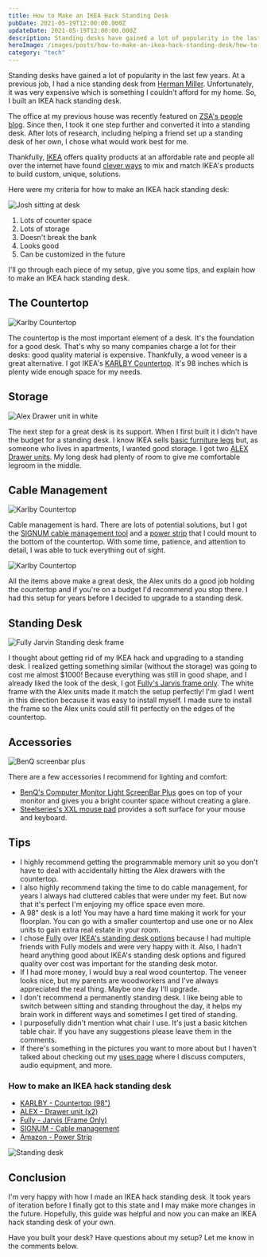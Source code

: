 ```yaml
---
title: How to Make an IKEA Hack Standing Desk
pubDate: 2021-05-19T12:00:00.000Z
updateDate: 2021-05-19T12:00:00.000Z
description: Standing desks have gained a lot of popularity in the last few years. At a previous job, I had a nice standing desk from
heroImage: /images/posts/how-to-make-an-ikea-hack-standing-desk/how-to-make-an-ikea-hack-standing-desk-thumb.jpeg
category: "tech"
---
```


Standing desks have gained a lot of popularity in the last few years. At a previous job, I had a nice standing desk from [Herman Miller](https://www.hermanmiller.com). Unfortunately, it was very expensive which is something I couldn't afford for my home. So, I built an IKEA hack standing desk.

The office at my previous house was recently featured on [ZSA's people blog](https://people.zsa.io/josh-medeski/). Since then, I took it one step further and converted it into a standing desk. After lots of research, including helping a friend set up a standing desk of her own, I chose what would work best for me.

Thankfully, [IKEA](https://www.ikea.com/) offers quality products at an affordable rate and people all over the internet have found [clever ways](https://www.ikeahackers.net) to mix and match IKEA's products to build custom, unique, solutions.

Here were my criteria for how to make an IKEA hack standing desk:

<img
  src="/images/posts/how-to-make-an-ikea-hack-standing-desk/josh-sitting-at-desk.jpg"
  alt="Josh sitting at desk"
  class="rounded-xl sm:float-right sm:mb-2 sm:ml-2 sm:mt-0"
  width={300}
  height={225}
/>

1. Lots of counter space
2. Lots of storage
3. Doesn't break the bank
4. Looks good
5. Can be customized in the future

I'll go through each piece of my setup, give you some tips, and explain how to make an IKEA hack standing desk.

## The Countertop

<img
  src="/images/posts/how-to-make-an-ikea-hack-standing-desk/karlby-countertop-walnut-veneer.jpg"
  alt="Karlby Countertop"
  class="sm:float-left sm:mb-16 sm:mr-4 sm:mt-0"
  width={240}
  height={132}
/>

The countertop is the most important element of a desk. It's the foundation for a good desk. That's why so many companies charge a lot for their desks: good quality material is expensive. Thankfully, a wood veneer is a great alternative. I got IKEA's [KARLBY Countertop](https://www.ikea.com/us/en/p/karlby-countertop-walnut-veneer-70335212/). It's 98 inches which is plenty wide enough space for my needs.

## Storage

<img
  src="/images/posts/how-to-make-an-ikea-hack-standing-desk/alex-drawer-unit-white.jpg"
  alt="Alex Drawer unit in white"
  class="rounded-xl sm:float-right sm:mb-2 sm:ml-2 sm:mt-0"
  width={137}
  height={200}
/>

The next step for a great desk is its support. When I first built it I didn't have the budget for a standing desk. I know IKEA sells [basic furniture legs](https://www.ikea.com/us/en/p/torsklint-leg-light-gray-90365458/) but, as someone who lives in apartments, I wanted good storage. I got two [ALEX Drawer units](https://www.ikea.com/us/en/p/alex-drawer-unit-white-00473546/). My long desk had plenty of room to give me comfortable legroom in the middle.

## Cable Management

<img
  src="/images/posts/how-to-make-an-ikea-hack-standing-desk/signum-cable-management-horizontal.jpg"
  alt="Karlby Countertop"
  class="rounded-xl sm:float-right sm:mb-2 sm:ml-2 sm:mt-0"
  width={200}
  height={65}
/>

Cable management is hard. There are lots of potential solutions, but I got the [SIGNUM cable management tool](https://www.ikea.com/us/en/p/signum-cable-management-horizontal-silver-color-30200253/) and a [power strip](https://www.amazon.com/dp/B08FCDWYJ1/) that I could mount to the bottom of the countertop. With some time, patience, and attention to detail, I was able to tuck everything out of sight.

<img
  src="/images/posts/how-to-make-an-ikea-hack-standing-desk/cable-management-example.jpg"
  alt="Karlby Countertop"
  width={820}
  height={349}
/>

All the items above make a great desk, the Alex units do a good job holding the countertop and if you're on a budget I'd recommend you stop there. I had this setup for years before I decided to upgrade to a standing desk.

## Standing Desk

<img
  src="/images/posts/how-to-make-an-ikea-hack-standing-desk/fully-jarvis-frame-only.jpg"
  alt="Fully Jarvin Standing desk frame"
  class="rounded-xl sm:float-right sm:mb-2 sm:ml-2 sm:mt-0"
  width={200}
  height={200}
/>

I thought about getting rid of my IKEA hack and upgrading to a standing desk. I realized getting something similar (without the storage) was going to cost me almost $1000! Because everything was still in good shape, and I already liked the look of the desk, I got [Fully's Jarvis frame only](https://www.fully.com/jarvis-frame-only.html). The white frame with the Alex units made it match the setup perfectly! I'm glad I went in this direction because it was easy to install myself. I made sure to install the frame so the Alex units could still fit perfectly on the edges of the countertop.

## Accessories

<img
  src="/images/posts/how-to-make-an-ikea-hack-standing-desk/screenbar.jpg"
  alt="BenQ screenbar plus"
  class="rounded-xl sm:float-right sm:mb-2 sm:ml-2 sm:mt-0"
  width={140}
  height={200}
/>

There are a few accessories I recommend for lighting and comfort:

- [BenQ's Computer Monitor Light ScreenBar Plus](https://www.benq.com/en-us/lamps/computer-desklamp/screenbar-plus.html) goes on top of your monitor and gives you a bright counter space without creating a glare.
- [Steelseries's XXL mouse pad](https://steelseries.com/gaming-mousepads/qck-heavy-series?size=xxl) provides a soft surface for your mouse and keyboard.

## Tips

- I highly recommend getting the programmable memory unit so you don't have to deal with accidentally hitting the Alex drawers with the countertop.
- I also highly recommend taking the time to do cable management, for years I always had cluttered cables that were under my feet. But now that it's perfect I'm enjoying my office space even more.
- A 98" desk is a lot! You may have a hard time making it work for your floorplan. You can go with a smaller countertop and use one or no Alex units to gain extra real estate in your room.
- I chose [Fully](https://www.fully.com) over [IKEA's standing desk options](https://www.ikea.com/us/en/search/products/?q=standing%20desk) because I had multiple friends with Fully models and were very happy with it. Also, I hadn't heard anything good about IKEA's standing desk options and figured quality over cost was important for the standing desk motor.
- If I had more money, I would buy a real wood countertop. The veneer looks nice, but my parents are woodworkers and I've always appreciated the real thing. Maybe one day I'll upgrade.
- I don't recommend a permanently standing desk. I like being able to switch between sitting and standing throughout the day, it helps my brain work in different ways and sometimes I get tired of standing.
- I purposefully didn't mention what chair I use. It's just a basic kitchen table chair. If you have any suggestions please leave them in the comments.
- If there's something in the pictures you want to more about but I haven't talked about checking out my [uses page](/uses) where I discuss computers, audio equipment, and more.

### How to make an IKEA hack standing desk

- [KARLBY - Countertop (98")](https://www.ikea.com/us/en/p/karlby-countertop-walnut-veneer-70335212/)
- [ALEX - Drawer unit (x2)](https://www.ikea.com/us/en/p/alex-drawer-unit-white-00473546/)
- [Fully - Jarvis (Frame Only)](https://www.fully.com/jarvis-frame-only.html)
- [SIGNUM - Cable management](https://www.ikea.com/us/en/p/signum-cable-management-horizontal-silver-color-30200253/)
- [Amazon - Power Strip](https://www.amazon.com/dp/B08FCDWYJ1/)

<img
  src="/images/posts/how-to-make-an-ikea-hack-standing-desk/ikea-hack-standing-desk-sitting.jpg"
  alt="Standing desk"
  class="m-0 rounded-xl"
  width={400}
  height={298}
/>

## Conclusion

I'm very happy with how I made an IKEA hack standing desk. It took years of iteration before I finally got to this state and I may make more changes in the future. Hopefully, this guide was helpful and now you can make an IKEA hack standing desk of your own.

Have you built your desk? Have questions about my setup? Let me know in the comments below.
